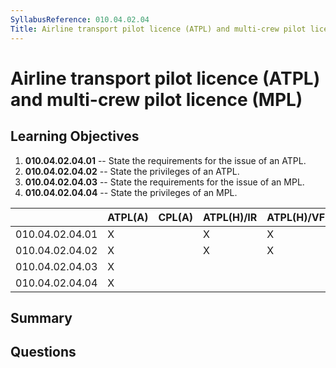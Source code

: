 ```yaml
---
SyllabusReference: 010.04.02.04
Title: Airline transport pilot licence (ATPL) and multi-crew pilot licence (MPL)
---
```


# Airline transport pilot licence (ATPL) and multi-crew pilot licence (MPL)

## Learning Objectives

1. **010.04.02.04.01** -- State the requirements for the issue of an ATPL.
2. **010.04.02.04.02** -- State the privileges of an ATPL.
3. **010.04.02.04.03** -- State the requirements for the issue of an MPL.
4. **010.04.02.04.04** -- State the privileges of an MPL.

|                 | ATPL(A) | CPL(A) | ATPL(H)/IR | ATPL(H)/VFR | CPL(H) | IR  | CBIR(A) |
| --------------- | ------- | ------ | ---------- | ----------- | ------ | --- | ------- |
| 010.04.02.04.01 | X       |        | X          | X           |        |     |         |
| 010.04.02.04.02 | X       |        | X          | X           |        |     |         |
| 010.04.02.04.03 | X       |        |            |             |        |     |         |
| 010.04.02.04.04 | X       |        |            |             |        |     |         |

## Summary

## Questions
